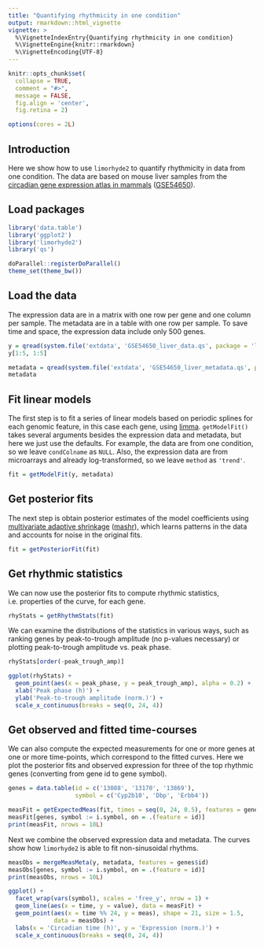 ```yaml
---
title: "Quantifying rhythmicity in one condition"
output: rmarkdown::html_vignette
vignette: >
  %\VignetteIndexEntry{Quantifying rhythmicity in one condition}
  %\VignetteEngine{knitr::rmarkdown}
  %\VignetteEncoding{UTF-8}
---
```


```r
knitr::opts_chunk$set(
  collapse = TRUE,
  comment = "#>",
  message = FALSE,
  fig.align = 'center',
  fig.retina = 2)

options(cores = 2L)
```

## Introduction

Here we show how to use `limorhyde2` to quantify rhythmicity in data from one condition. The data are based on mouse liver samples from the [circadian gene expression atlas in mammals](https://doi.org/10.1073/pnas.1408886111) ([GSE54650](https://www.ncbi.nlm.nih.gov/geo/query/acc.cgi?acc=GSE54650)).

## Load packages

```r
library('data.table')
library('ggplot2')
library('limorhyde2')
library('qs')

doParallel::registerDoParallel()
theme_set(theme_bw())
```

## Load the data

The expression data are in a matrix with one row per gene and one column per sample. The metadata are in a table with one row per sample. To save time and space, the expression data include only 500 genes.

```r
y = qread(system.file('extdata', 'GSE54650_liver_data.qs', package = 'limorhyde2'))
y[1:5, 1:5]

metadata = qread(system.file('extdata', 'GSE54650_liver_metadata.qs', package = 'limorhyde2'))
metadata
```

## Fit linear models

The first step is to fit a series of linear models based on periodic splines for each genomic feature, in this case each gene, using [limma](https://doi.org/doi:10.18129/B9.bioc.limma). `getModelFit()` takes several arguments besides the expression data and metadata, but here we just use the defaults. For example, the data are from one condition, so we leave `condColname` as `NULL`. Also, the expression data are from microarrays and already log-transformed, so we leave `method` as `'trend'`.

```r
fit = getModelFit(y, metadata)
```

## Get posterior fits

The next step is obtain posterior estimates of the model coefficients using [multivariate adaptive shrinkage](https://doi.org/10.1038/s41588-018-0268-8) ([mashr](https://stephenslab.github.io/mashr/index.html)), which learns patterns in the data and accounts for noise in the original fits.

```r
fit = getPosteriorFit(fit)
```

## Get rhythmic statistics

We can now use the posterior fits to compute rhythmic statistics, i.e. properties of the curve, for each gene. 

```r
rhyStats = getRhythmStats(fit)
```

We can examine the distributions of the statistics in various ways, such as ranking genes by peak-to-trough amplitude (no p-values necessary) or plotting peak-to-trough amplitude vs. peak phase.

```r
rhyStats[order(-peak_trough_amp)]

ggplot(rhyStats) +
  geom_point(aes(x = peak_phase, y = peak_trough_amp), alpha = 0.2) +
  xlab('Peak phase (h)') +
  ylab('Peak-to-trough amplitude (norm.)') +
  scale_x_continuous(breaks = seq(0, 24, 4))
```

## Get observed and fitted time-courses

We can also compute the expected measurements for one or more genes at one or more time-points, which correspond to the fitted curves. Here we plot the posterior fits and observed expression for three of the top rhythmic genes (converting from gene id to gene symbol).

```r
genes = data.table(id = c('13088', '13170', '13869'),
                   symbol = c('Cyp2b10', 'Dbp', 'Erbb4'))

measFit = getExpectedMeas(fit, times = seq(0, 24, 0.5), features = genes$id)
measFit[genes, symbol := i.symbol, on = .(feature = id)]
print(measFit, nrows = 10L)
```

Next we combine the observed expression data and metadata. The curves show how `limorhyde2` is able to fit non-sinusoidal rhythms.

```r
measObs = mergeMeasMeta(y, metadata, features = genes$id)
measObs[genes, symbol := i.symbol, on = .(feature = id)]
print(measObs, nrows = 10L)

ggplot() +
  facet_wrap(vars(symbol), scales = 'free_y', nrow = 1) +
  geom_line(aes(x = time, y = value), data = measFit) +
  geom_point(aes(x = time %% 24, y = meas), shape = 21, size = 1.5,
             data = measObs) +
  labs(x = 'Circadian time (h)', y = 'Expression (norm.)') +
  scale_x_continuous(breaks = seq(0, 24, 4))
```
